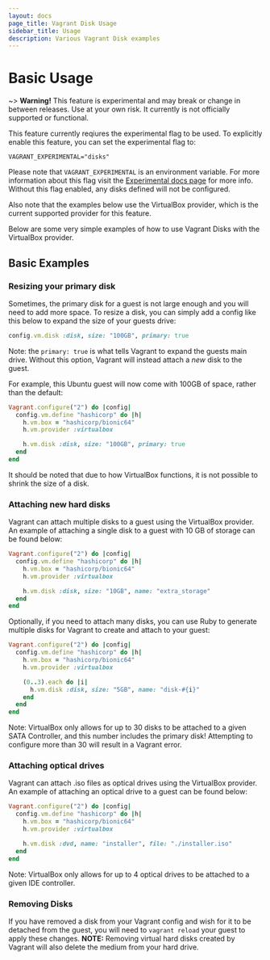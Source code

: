 ```yaml
---
layout: docs
page_title: Vagrant Disk Usage
sidebar_title: Usage
description: Various Vagrant Disk examples
---
```


# Basic Usage

~> **Warning!** This feature is experimental and may break or
change in between releases. Use at your own risk. It currently is not officially
supported or functional.

This feature currently reqiures the experimental flag to be used. To explicitly enable this feature, you can set the experimental flag to:

```
VAGRANT_EXPERIMENTAL="disks"
```

Please note that `VAGRANT_EXPERIMENTAL` is an environment variable. For more
information about this flag visit the [Experimental docs page](/docs/experimental/)
for more info. Without this flag enabled, any disks defined will not be configured.

Also note that the examples below use the VirtualBox provider, which is the current
supported provider for this feature.

Below are some very simple examples of how to use Vagrant Disks with the VirtualBox provider.

## Basic Examples

### Resizing your primary disk

Sometimes, the primary disk for a guest is not large enough and you will need to
add more space. To resize a disk, you can simply add a config like this below
to expand the size of your guests drive:

```ruby
config.vm.disk :disk, size: "100GB", primary: true
```

Note: the `primary: true` is what tells Vagrant to expand the guests main drive.
Without this option, Vagrant will instead attach a _new_ disk to the guest.

For example, this Ubuntu guest will now come with 100GB of space, rather than the default:

```ruby
Vagrant.configure("2") do |config|
  config.vm.define "hashicorp" do |h|
    h.vm.box = "hashicorp/bionic64"
    h.vm.provider :virtualbox

    h.vm.disk :disk, size: "100GB", primary: true
  end
end
```

It should be noted that due to how VirtualBox functions, it is not possible to shrink
the size of a disk.

### Attaching new hard disks

Vagrant can attach multiple disks to a guest using the VirtualBox provider. An example
of attaching a single disk to a guest with 10 GB of storage can be found below:

```ruby
Vagrant.configure("2") do |config|
  config.vm.define "hashicorp" do |h|
    h.vm.box = "hashicorp/bionic64"
    h.vm.provider :virtualbox

    h.vm.disk :disk, size: "10GB", name: "extra_storage"
  end
end
```

Optionally, if you need to attach many disks, you can use Ruby to generate multiple
disks for Vagrant to create and attach to your guest:

```ruby
Vagrant.configure("2") do |config|
  config.vm.define "hashicorp" do |h|
    h.vm.box = "hashicorp/bionic64"
    h.vm.provider :virtualbox

    (0..3).each do |i|
      h.vm.disk :disk, size: "5GB", name: "disk-#{i}"
    end
  end
end
```

Note: VirtualBox only allows for up to 30 disks to be attached to a given SATA Controller,
and this number includes the primary disk! Attempting to configure more than 30 will
result in a Vagrant error.

### Attaching optical drives

Vagrant can attach .iso files as optical drives using the VirtualBox provider.
An example of attaching an optical drive to a guest can be found below:

```ruby
Vagrant.configure("2") do |config|
  config.vm.define "hashicorp" do |h|
    h.vm.box = "hashicorp/bionic64"
    h.vm.provider :virtualbox

    h.vm.disk :dvd, name: "installer", file: "./installer.iso"
  end
end
```

Note: VirtualBox only allows for up to 4 optical drives to be attached to a
given IDE controller.

### Removing Disks

If you have removed a disk from your Vagrant config and wish for it to be
detached from the guest, you will need to `vagrant reload` your guest to apply
these changes. **NOTE:** Removing virtual hard disks created by Vagrant will
also delete the medium from your hard drive.
